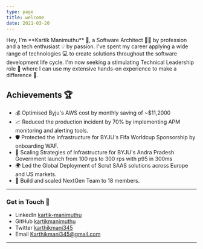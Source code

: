 ```yaml
---
type: page
title: welcome
date: 2021-03-20
---
```



<ProfileCard imageUrl={personalization.profilePicPublicPath}>
  Hey, I'm **Kartik Manimuthu** 👋, a Software Architect 👨‍💻 by profession and a
  tech enthusiast 💡 by passion. I've spent my career applying a wide range of
  technologies 💻 to create solutions throughout the software development life
  cycle. I'm now seeking a stimulating Technical Leadership role 🚀 where I can
  use my extensive hands-on experience to make a difference 🌟.
</ProfileCard>

## Achievements 🏆

- 💰 Optimised Byju's AWS cost by monthly saving of ~$11,2000
- 📈 Reduced the production incident by 70% by implementing APM monitoring and alerting tools.
- 🛡️ Protected the Infrastructure for BYJU's Fifa Worldcup Sponsorship by onboarding WAF.
- 🚀 Scaling Strategies of Infrastructure for BYJU's Andra Pradesh Government launch from 100 rps to 300 rps with p95 in 300ms
- 🌍 Led the Global Deployment of Scrut SAAS solutions across Europe and US markets.
- 👥 Build and scaled NextGen Team to 18 members.

---

### Get in Touch 🤝

- LinkedIn [kartik-manimuthu](https://www.linkedin.com/in/kartik-manimuthu)
- GitHub [kartikmanimuthu](https://github.com/kartikmanimuthu)
- Twitter [karthikmani345](https://twitter.com/karthikmani345)
- Email Karthikmani345@gmail.com

---
